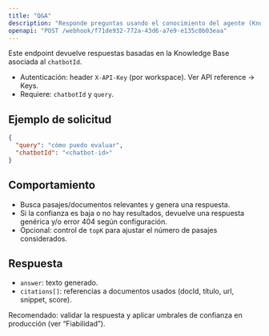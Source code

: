 ```yaml
---
title: "Q&A"
description: "Responde preguntas usando el conocimiento del agente (Knowledge Base)"
openapi: "POST /webhook/f71de932-772a-43d6-a7e9-e135c0b03eaa"
---
```


Este endpoint devuelve respuestas basadas en la Knowledge Base asociada al `chatbotId`.

- Autenticación: header `X-API-Key` (por workspace). Ver API reference → Keys.
- Requiere: `chatbotId` y `query`.

## Ejemplo de solicitud

```json
{
  "query": "cómo puedo evaluar",
  "chatbotId": "<chatbot-id>"
}
```

## Comportamiento

- Busca pasajes/documentos relevantes y genera una respuesta.
- Si la confianza es baja o no hay resultados, devuelve una respuesta genérica y/o error 404 según configuración.
- Opcional: control de `topK` para ajustar el número de pasajes considerados.

## Respuesta

- `answer`: texto generado.
- `citations[]`: referencias a documentos usados (docId, título, url, snippet, score).

Recomendado: validar la respuesta y aplicar umbrales de confianza en producción (ver “Fiabilidad”).
